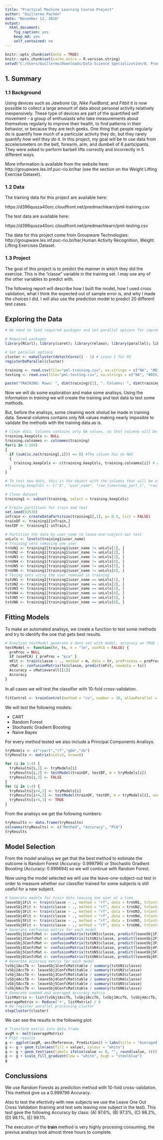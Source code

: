 ```yaml
---
title: "Practical Machine Learning Course Project"
author: "Guillermo Pachón"
date: "November 12, 2016"
output: 
  html_document: 
    fig_caption: yes
    keep_md: yes
    self_contained: no
---
```


```r
knitr::opts_chunk$set(echo = TRUE)
knitr::opts_chunk$set(cache.extra = R.version.string)
setwd("C:/Users/Guillermo/Downloads/Data Science Specialization/8. Practical Machine Learning/Course Project")
```

## 1. Summary

### 1.1 Background

Using devices such as *Jawbone Up*, *Nike FuelBand*, and *Fitbit* it is now possible to collect a large amount of data about personal activity relatively inexpensively. These type of devices are part of the quantified self movement – a group of enthusiasts who take measurements about themselves regularly to improve their health, to find patterns in their behavior, or because they are tech geeks. One thing that people regularly do is quantify how *much* of a particular activity they do, but they rarely quantify *how well they do it*. In this project, my goal will be to use data from accelerometers on the belt, forearm, arm, and dumbell of 6 participants. They were asked to perform barbell lifts correctly and incorrectly in 5 different ways.

More information is available from the website here: http://groupware.les.inf.puc-rio.br/har (see the section on the Weight Lifting Exercise Dataset).

### 1.2 Data

The training data for this project are available here:

https://d396qusza40orc.cloudfront.net/predmachlearn/pml-training.csv

The test data are available here:

https://d396qusza40orc.cloudfront.net/predmachlearn/pml-testing.csv

The data for this project come from Groupware Technologies: http://groupware.les.inf.puc-rio.br/har,Human Activity Recognition, Weight Lifting Exercises Dataset.

### 1.3 Project

The goal of this project is to predict the manner in which they did the exercise. This is the "classe" variable in the training set. I may use any of the other variables to predict with.

The following report will describe how I built the model, how I used cross validation, what I think the expected out of sample error is, and why I made the choices I did. I will also use the prediction model to predict 20 different test cases.

## Exploring the Data

```r
# We need to load required packages and set parallel options for improved performance:

# Required packages
library(RCurl); library(caret); library(relaxo); library(parallel); library(doParallel); library(reshape2);

# Set parallel options
cluster <- makeCluster(detectCores() - 1) # Leave 1 for OS
registerDoParallel(cluster)
```

```r
training <- read.csv(file="pml-training.csv", na.strings = c("NA", "#DIV/0!"))
testing <- read.csv(file="pml-testing.csv", na.strings = c("NA", "#DIV/0!"))

paste("TRAINING: Rows: ", dim(training)[1], ". Columns: ", dim(training)[2], ".", sep = "")
```

Now we will do some exploration and make some analisys. Using the information in *training* we will create the training and test data to test some methods.

But, before the analisys, some cleaning work sholud be made in training data. Several columns contains only NA values making nearly imposible to validate the methods with the training data as is.

```r
# Clean data. Columns contains only NA values, so that columns will be removed
training.keepCols <- NULL
training.colnames <- colnames(training)
for(i in 1:160)
{
  if (sum(is.na(training[,i])) == 0) #The column has no NAs
  {
    training.keepCols <- c(training.keepCols, training.colnames[i]) # Add the column
  }
}

# To test new data, this is the object with the columns that will be used:
#training.keepCols <- C("X", "user_name", "raw_timestamp_part_1", "raw_timestamp_part_2", "cvtd_timestamp", "new_window", "num_window", "roll_belt", "pitch_belt", "yaw_belt", "total_accel_belt", "gyros_belt_x", "gyros_belt_y", "gyros_belt_z", "accel_belt_x", "accel_belt_y", "accel_belt_z", "magnet_belt_x", "magnet_belt_y", "magnet_belt_z", "roll_arm", "pitch_arm", "yaw_arm", "total_accel_arm", "gyros_arm_x", "gyros_arm_y", "gyros_arm_z", "accel_arm_x", "accel_arm_y", "accel_arm_z", "magnet_arm_x", "magnet_arm_y", "magnet_arm_z", "roll_dumbbell", "pitch_dumbbell", "yaw_dumbbell", "total_accel_dumbbell", "gyros_dumbbell_x", "gyros_dumbbell_y", "gyros_dumbbell_z", "accel_dumbbell_x", "accel_dumbbell_y", "accel_dumbbell_z", "magnet_dumbbell_x", "magnet_dumbbell_y", "magnet_dumbbell_z", "roll_forearm", "pitch_forearm", "yaw_forearm", "total_accel_forearm", "gyros_forearm_x", "gyros_forearm_y", "gyros_forearm_z", "accel_forearm_x", "accel_forearm_y", "accel_forearm_z", "magnet_forearm_x", "magnet_forearm_y", "magnet_forearm_z", "classe")              

# Clean dataset
training1 <- subset(training, select = training.keepCols)

# Create partitions for train and test
set.seed(83538)
inTrain <- createDataPartition(training1[,1], p= 0.5, list = FALSE)
trainDF <- training1[inTrain,]
testDF <- training1[-inTrain,]

# Partition the data by user_name to leave-one-subject-out test
unLvls <- levels(training1$user_name)
# Training sets removing one user
trnUN1 <- training1[training1$user_name != unLvls[1], ]
trnUN2 <- training1[training1$user_name != unLvls[2], ]
trnUN3 <- training1[training1$user_name != unLvls[3], ]
trnUN4 <- training1[training1$user_name != unLvls[4], ]
trnUN5 <- training1[training1$user_name != unLvls[5], ]
trnUN6 <- training1[training1$user_name != unLvls[6], ]
# Tesing sets using the user removed in training
tstUN1 <- training1[training1$user_name == unLvls[1], ]
tstUN2 <- training1[training1$user_name == unLvls[2], ]
tstUN3 <- training1[training1$user_name == unLvls[3], ]
tstUN4 <- training1[training1$user_name == unLvls[4], ]
tstUN5 <- training1[training1$user_name == unLvls[5], ]
tstUN6 <- training1[training1$user_name == unLvls[6], ]
```

## Fitting Models

To make an automated analisys, we create a function to test some methods and try to identify the one that gets best results. 

```r
# Function testModel generate a data set with model, accuracy an TRUE if PCA is used.
testModel <- function(tr, ts, m = "lm", usePCA = FALSE) {
  preProc = NULL
  if (usePCA) { preProc = "pca" }
  mFit <- train(classe ~ ., method = m, data = tr, preProcess = preProc, trControl = fitControl)
  cMat <- confusionMatrix(ts$classe, predict(mFit, newdata = ts))
  Accuracy = cMat$overall[[1]]
  Accuracy
}
```

In all cases we will test the classiﬁer with 10-fold cross-validation.

```r
fitControl <- trainControl(method = "cv", number = 10, allowParallel = TRUE)
```

We will test the following models:

* CART
* Random Forest
* Stochastic Gradient Boosting
* Naive Bayes

For every method tested we also include a Principal Components Analisys.

```r
tryModels <- c("rpart","rf","gbm","nb")
tryResults <- matrix(ncol=3, nrow=8)

for (i in 1:4) {
  tryResults[i,1] <- tryModels[i]
  tryResults[i,2] <- testModel(trainDF, testDF, m = tryModels[i])
  tryResults[i,3] <- FALSE
}
for (i in 1:4) {
  tryResults[i+4,1] <- tryModels[i]
  tryResults[i+4,2] <- testModel(trainDF, testDF, m = tryModels[i], usePCA = TRUE)
  tryResults[i+4,3] <- TRUE
}
```

From the analisys we get the following numbers:

```r
tryResults <- data.frame(tryResults)
colnames(tryResults) <- c("Method", "Accuracy", "PCA")
tryResults
```

## Model Selection

From the model analisys we get that the best method to estimate the outcome is Random Forest (Accuracy: 0.999796) or Stochastic Gradient Boosting (Accuracy: 0.999694) so we will continue with Random Forest.

Now using the model selected we will use the leave-one-subject-out test in order to measure whether our classiﬁer trained for some subjects is still useful for a new subject.

```r
# Generate models for train data leaving one user at a time
leaveSbj1Fit <- train(classe ~ ., method = "rf", data = trnUN1, trControl = fitControl)
leaveSbj2Fit <- train(classe ~ ., method = "rf", data = trnUN2, trControl = fitControl)
leaveSbj3Fit <- train(classe ~ ., method = "rf", data = trnUN3, trControl = fitControl)
leaveSbj4Fit <- train(classe ~ ., method = "rf", data = trnUN4, trControl = fitControl)
leaveSbj5Fit <- train(classe ~ ., method = "rf", data = trnUN5, trControl = fitControl)
leaveSbj6Fit <- train(classe ~ ., method = "rf", data = trnUN6, trControl = fitControl)
# Generate confusion matrix for each model
leaveSbj1ConfcMat <- confusionMatrix(tstUN1$classe, predict(leaveSbj1Fit, newdata = tstUN1))
leaveSbj2ConfcMat <- confusionMatrix(tstUN2$classe, predict(leaveSbj2Fit, newdata = tstUN2))
leaveSbj3ConfcMat <- confusionMatrix(tstUN3$classe, predict(leaveSbj3Fit, newdata = tstUN3))
leaveSbj4ConfcMat <- confusionMatrix(tstUN4$classe, predict(leaveSbj4Fit, newdata = tstUN4))
leaveSbj5ConfcMat <- confusionMatrix(tstUN5$classe, predict(leaveSbj5Fit, newdata = tstUN5))
leaveSbj6ConfcMat <- confusionMatrix(tstUN6$classe, predict(leaveSbj6Fit, newdata = tstUN6))
# Generate accuracy matrix for each model
lvSbj1AccTb <- leaveSbj1ConfcMat$table / summary(tstUN1$classe)
lvSbj2AccTb <- leaveSbj2ConfcMat$table / summary(tstUN2$classe)
lvSbj3AccTb <- leaveSbj3ConfcMat$table / summary(tstUN3$classe)
lvSbj4AccTb <- leaveSbj4ConfcMat$table / summary(tstUN4$classe)
lvSbj5AccTb <- leaveSbj5ConfcMat$table / summary(tstUN5$classe)
lvSbj6AccTb <- leaveSbj6ConfcMat$table / summary(tstUN6$classe)
# Generate summed and averaged accuracy matrix
listMatrix <- list(lvSbj1AccTb, lvSbj2AccTb, lvSbj3AccTb, lvSbj4AccTb, lvSbj5AccTb, lvSbj6AccTb)
averageMatrix <- Reduce('+', listMatrix) / 6
# De-register parallel processing cluster
stopCluster(cluster)
```

We can see the results in the following plot:

```r
# Transform matrix into data.frame
avgM <- melt(averageMatrix)
# Plot results
g <- ggplot(avgM, aes(Reference, Prediction)) + labs(title = "Averaged Confission Matrix for leave-one-out-test")
g <- g + geom_tile(aes(fill = value), colour = "white")
g <- g + geom_text(aes(label= ifelse(value == 0, "", round(value, 4))), color = "black", size = 4)
g <- g + scale_fill_gradient(low = "white", high = "steelblue")
g
``` 

## Conclussions

We use Random Forests as prediction method with 10-fold cross-validation. This method give us a 0.999796 Accuracy.

Also to test the efectivity with new subjects we use the Leave One Out Cross Validation (training and test sets leaving one subject in the test). This test gave the following Accuracy by class: (A) 97.6%, (B) 97.3%, (C) 98.2%, (D) 98.1%, (E) 99.1%.

The execution of the **train** method is very highly procesing consuming, the previus analisys took almost three hours to complete.
